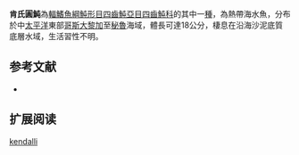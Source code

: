 {{Speciesbox
| name = 肯氏圓魨
| image = 
| image_width = 250px
| status = LC
| status_system = IUCN3.1 
| genus = Sphoeroides
| species = kendalli
| authority = [[Meek_&_Hildebrand|Meek & Hildebrand]], 1928
| synonyms = 
}}
'''肯氏圓魨'''為[[輻鰭魚綱|輻鰭魚綱]][[魨形目|魨形目]][[四齒魨亞目|四齒魨亞目]][[四齒魨科|四齒魨科]]的其中一[[種|種]]，為熱帶海水魚，分布於中[[太平洋|太平洋]]東部[[哥斯大黎加|哥斯大黎加]]至[[秘魯|秘魯]]海域，體長可達18公分，棲息在沿海沙泥底質底層水域，生活習性不明。
==参考文献==
*{{FishBase_species|genus=Sphoeroides|species=kendalli|year=2014|month=3}}

== 扩展阅读 ==
{{refbegin}}
{{wikispecies-inline|Sphoeroides kendalli|肯氏圓魨}}
{{refend}}
{{Taxonbar|from=Q2208963}}

[[Category:圓魨屬|kendalli]]


{{魚類小作品}}